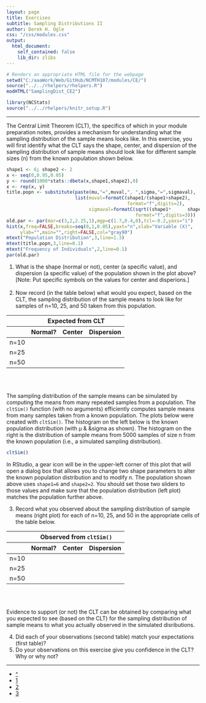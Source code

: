 ```yaml
---
layout: page
title: Exercises
subtitle: Sampling Distributions II
author: Derek H. Ogle
css: "/css/modules.css"
output:
  html_document:
    self_contained: false
    lib_dir: zlibs
---
```


```r
# Renders an appropriate HTML file for the webpage
setwd("C:/aaaWork/Web/GitHub/NCMTH107/modules/CE/")
source("../../rhelpers/rhelpers.R")
modHTML("SamplingDist_CE2")
```

```r
library(NCStats)
source("../../rhelpers/knitr_setup.R")
```

----

The Central Limit Theorem (CLT), the specifics of which in your module preparation notes, provides a mechanism for understanding what the sampling distribution of the sample means looks like. In this exercise, you will first identify what the CLT says the shape, center, and dispersion of the sampling distribution of sample means should look like for different sample sizes (n) from the known population shown below.

```r
shape1 <- 6; shape2 <- 2
x <- seq(0,0.95,0.05)
y <- round(1000*stats::dbeta(x,shape1,shape2),0)
x <- rep(x, y)
title.popn <- substitute(paste(mu,"=",muval,", ",sigma,"=",sigmaval),
                         list(muval=formatC(shape1/(shape1+shape2),
                                            format="f",digits=2),
                              sigmaval=formatC(sqrt((shape1*      shape2)/(((shape1+shape2)^2)*(shape1+shape2+1))),
                                               format="f",digits=3)))
old.par <- par(mar=c(3,2,2.25,1),mgp=c(1.7,0.4,0),tcl=-0.2,yaxs="i")
hist(x,freq=FALSE,breaks=seq(0,1,0.05),yaxt="n",xlab="Variable (X)",
     ylab="",main="",right=FALSE,col="gray90")
mtext("Population Distribution",3,line=1.3)
mtext(title.popn,3,line=0.1)
mtext("Frequency of Individuals",2,line=0.1)
par(old.par)
```

<ol>
  <li>What is the shape (normal or not), center (a specific value), and dispersion (a specific value) of the population shown in the plot above? [Note: Put specific symbols on the values for center and disperions.]</li>
<br>
  <li>Now record (in the table below) what would you expect, based on the CLT, the sampling distribution of the sample means to look like for samples of n=10, 25, and 50 taken from this population.</li>
</ol>

<table class="table table-bordered table-condensed" style="width:65%">
<thead>
<tr><th></th><th colspan=3 class="text-center">Expected from CLT</th></tr>
<tr><th>&nbsp;</th><th class="text-center">Normal?</th><th class="text-center">Center</th><th class="text-center">Dispersion</th></tr>
</thead>
<tbody>
<tr><td>n=10</td><td>&nbsp;</td><td>&nbsp;</td><td>&nbsp;</td></tr>
<tr><td>n=25</td><td>&nbsp;</td><td>&nbsp;</td><td>&nbsp;</td></tr>
<tr><td>n=50</td><td>&nbsp;</td><td>&nbsp;</td><td>&nbsp;</td></tr>
</tbody>
</table>

<br>
<br>

The sampling distribution of the sample means can be simulated by computing the means from many repeated samples from a population. The `cltSim()` function (with no arguments) efficiently computes sample means from many samples taken from a known population. The plots below were created with `cltSim()`. The histogram on the left below is the known population distribution (with &mu; &amp; &sigma as shown). The histogram on the right is the distribution of sample means from 5000 samples of size n from the known population (i.e., a simulated sampling distribution).
```r
cltSim()
```

In RStudio, a gear icon will be in the upper-left corner of this plot that will open a dialog box that allows you to change two shape parameters to alter the known population distribution and to modify n. The population shown above uses `shape1=6` and `shape2=2`. You should set those two sliders to those values and make sure that the population distribution (left plot) matches the population further above.

<ol start="3">
  <li>Record what you observed about the sampling distribution of sample means (right plot) for each of n=10, 25, and 50 in the appropriate cells of the table below.</li>
</ol>

<table class="table table-bordered table-condensed" style="width:65%">
<thead>
<tr><th></th><th colspan=3 class="text-center">Observed from <code>cltSim()</code></th></tr>
<tr><th>&nbsp;</th><th class="text-center">Normal?</th><th class="text-center">Center</th><th class="text-center">Dispersion</th></tr>
</thead>
<tbody>
<tr><td>n=10</td><td>&nbsp;</td><td>&nbsp;</td><td>&nbsp;</td></tr>
<tr><td>n=25</td><td>&nbsp;</td><td>&nbsp;</td><td>&nbsp;</td></tr>
<tr><td>n=50</td><td>&nbsp;</td><td>&nbsp;</td><td>&nbsp;</td></tr>
</tbody>
</table>

<br>
<br>

Evidence to support (or not) the CLT can be obtained by comparing what you expected to see (based on the CLT) for the sampling distribution of sample means to what you actually observed in the simulated disributions.

<ol start="4">
  <li>Did each of your observations (second table) match your expectations (first table)?</li>
  <li>Do your observations on this exercise give you confidence in the CLT? Why or why not?</li>
</ol>

----

<div class="text-center">
<ul class="pagination pagination-lg">
  <li><a href="../SamplingDist.html">^</a></li>
  <li><a href="SamplingDist_CE1.html">1</a></li>
  <li class="active"><a href="#">2</a></li>
  <li><a href="SamplingDist_CE3.html">3</a></li>
</ul>
